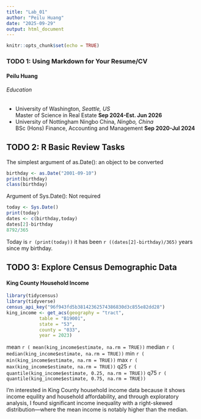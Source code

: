 ```yaml
---
title: "Lab_01"
author: "Peilu Huang"
date: "2025-09-29"
output: html_document
---
```


```r
knitr::opts_chunk$set(echo = TRUE)
```

### TODO 1: Using Markdown for Your Resume/CV
#### Peilu Huang
###### Education
* University of Washington,  *Seattle, US*  
Master of Science in Real Estate  **Sep 2024-Est. Jun 2026**  
* University of Nottingham Ningbo China,  *Ningbo, China*  
BSc (Hons) Finance, Accounting and Management  **Sep 2020-Jul 2024**

## TODO 2: R Basic Review Tasks
The simplest argument of as.Date(): an object to be converted
```r
birthday <- as.Date("2001-09-10")
print(birthday)
class(birthday)
```
Argument of Sys.Date(): Not required
```r
today <- Sys.Date()
print(today)
dates <- c(birthday,today)
dates[2]-birthday
8792/365
```

Today is  `r (print(today))` it has been `r ((dates[2]-birthday)/365)` years since my birthday.

## TODO 3: Explore Census Demographic Data
#### King County Household Income
```r
library(tidycensus) 
library(tidyverse)
census_api_key("96f943fd5b38142362574386830d3c855e82dd28")
king_income <- get_acs(geography = "tract", 
            table = "B19001", 
            state = "53", 
            county = "033", 
            year = 2023)
```

mean `r ( mean(king_income$estimate, na.rm = TRUE))`
median `r ( median(king_income$estimate, na.rm = TRUE))`
min `r ( min(king_income$estimate, na.rm = TRUE))`
max `r ( max(king_income$estimate, na.rm = TRUE))`
q25 `r ( quantile(king_income$estimate, 0.25, na.rm = TRUE))`
q75 `r ( quantile(king_income$estimate, 0.75, na.rm = TRUE))`

I'm interested in King County household income data because it shows income equility and household affordability, and through exploratory analysis, I found significant income inequality with a right-skewed distribution—where the mean income is notably higher than the median.
